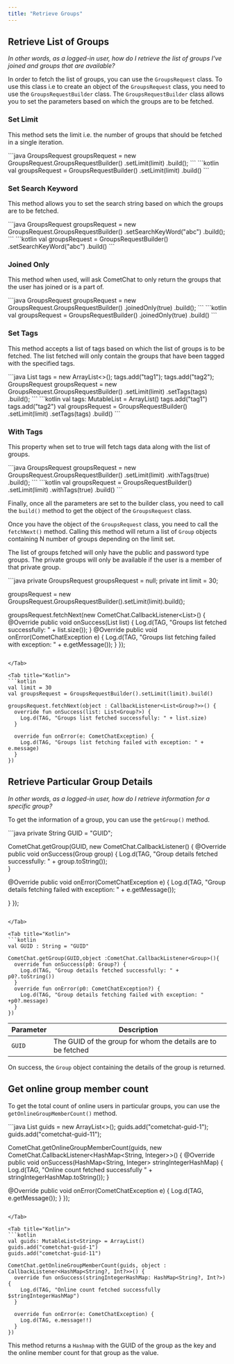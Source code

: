 ```yaml
---
title: "Retrieve Groups"
---
```




## Retrieve List of Groups

*In other words, as a logged-in user, how do I retrieve the list of groups I've joined and groups that are available?*

In order to fetch the list of groups, you can use the `GroupsRequest` class. To use this class i.e to create an object of the `GroupsRequest` class, you need to use the `GroupsRequestBuilder` class. The `GroupsRequestBuilder` class allows you to set the parameters based on which the groups are to be fetched.

### Set Limit

This method sets the limit i.e. the number of groups that should be fetched in a single iteration.

<Tabs>
<Tab title="Java">
```java
GroupsRequest groupsRequest = new GroupsRequest.GroupsRequestBuilder()
  .setLimit(limit)
  .build();
```

</Tab>

<Tab title="Kotlin">
```kotlin
val groupsRequest = GroupsRequestBuilder()
  .setLimit(limit)
  .build()
```

</Tab>

</Tabs>

### Set Search Keyword

This method allows you to set the search string based on which the groups are to be fetched.

<Tabs>
<Tab title="Java">
```java
GroupsRequest groupsRequest = new GroupsRequest.GroupsRequestBuilder()
  .setSearchKeyWord("abc")
  .build();
```

</Tab>

<Tab title="Kotlin">
```kotlin
val groupsRequest = GroupsRequestBuilder()
  .setSearchKeyWord("abc")
  .build()
```

</Tab>

</Tabs>

### Joined Only

This method when used, will ask CometChat to only return the groups that the user has joined or is a part of.

<Tabs>
<Tab title="Java">
```java
GroupsRequest groupsRequest = new GroupsRequest.GroupsRequestBuilder()
  .joinedOnly(true)
  .build();
```

</Tab>

<Tab title="Kotlin">
```kotlin
val groupsRequest = GroupsRequestBuilder()
  .joinedOnly(true)
  .build()
```

</Tab>

</Tabs>

### Set Tags

This method accepts a list of tags based on which the list of groups is to be fetched. The list fetched will only contain the groups that have been tagged with the specified tags.

<Tabs>
<Tab title="Java">
```java
List<String> tags = new ArrayList<>();
tags.add("tag1");
tags.add("tag2");
GroupsRequest groupsRequest = new GroupsRequest.GroupsRequestBuilder()
  .setLimit(limit)
  .setTags(tags)
  .build();
```

</Tab>

<Tab title="Kotlin">
```kotlin
val tags: MutableList<String> = ArrayList()
tags.add("tag1")
tags.add("tag2")
val groupsRequest = GroupsRequestBuilder()
  .setLimit(limit)
  .setTags(tags)
  .build()
```

</Tab>

</Tabs>

### With Tags

This property when set to true will fetch tags data along with the list of groups.

<Tabs>
<Tab title="Java">
```java
GroupsRequest groupsRequest = new GroupsRequest.GroupsRequestBuilder()
  .setLimit(limit)
  .withTags(true)
  .build();
```

</Tab>

<Tab title="Kotlin">
```kotlin
val groupsRequest = GroupsRequestBuilder()
  .setLimit(limit)
  .withTags(true)
  .build()
```

</Tab>

</Tabs>

Finally, once all the parameters are set to the builder class, you need to call the `build()` method to get the object of the `GroupsRequest` class.

Once you have the object of the `GroupsRequest` class, you need to call the `fetchNext()` method. Calling this method will return a list of `Group` objects containing N number of groups depending on the limit set.

The list of groups fetched will only have the public and password type groups. The private groups will only be available if the user is a member of that private group.

<Tabs>
<Tab title="Java">
```java
private GroupsRequest groupsRequest = null;
private int limit = 30;

groupsRequest = new GroupsRequest.GroupsRequestBuilder().setLimit(limit).build();

groupsRequest.fetchNext(new CometChat.CallbackListener<List<Group>>() {
  @Override
  public void onSuccess(List <Group> list) {
    Log.d(TAG, "Groups list fetched successfully: " + list.size());
  }
  @Override
  public void onError(CometChatException e) {
    Log.d(TAG, "Groups list fetching failed with exception: " + e.getMessage());
  }
});
```

</Tab>

<Tab title="Kotlin">
```kotlin
val limit = 30
val groupsRequest = GroupsRequestBuilder().setLimit(limit).build()

groupsRequest.fetchNext(object : CallbackListener<List<Group?>>() {
  override fun onSuccess(list: List<Group?>) {
    Log.d(TAG, "Groups list fetched successfully: " + list.size)
  }

  override fun onError(e: CometChatException) {
    Log.d(TAG, "Groups list fetching failed with exception: " + e.message)
  }
})
```

</Tab>

</Tabs>

## Retrieve Particular Group Details

*In other words, as a logged-in user, how do I retrieve information for a specific group?*

To get the information of a group, you can use the `getGroup()` method.

<Tabs>
<Tab title="Java">
```java
private String GUID = "GUID";

CometChat.getGroup(GUID, new CometChat.CallbackListener<Group>() {
  @Override
  public void onSuccess(Group group) {
    Log.d(TAG, "Group details fetched successfully: " + group.toString());        
  }

  @Override
  public void onError(CometChatException e) { 
    Log.d(TAG, "Group details fetching failed with exception: " + e.getMessage());   

  }
});
```

</Tab>

<Tab title="Kotlin">
```kotlin
val GUID : String = "GUID"

CometChat.getGroup(GUID,object :CometChat.CallbackListener<Group>(){
  override fun onSuccess(p0: Group?) {
    Log.d(TAG, "Group details fetched successfully: " + p0?.toString())
  }
  override fun onError(p0: CometChatException?) {
    Log.d(TAG, "Group details fetching failed with exception: " +p0?.message)
  }
})
```

</Tab>

</Tabs>

| Parameter | Description                                                  |
| --------- | ------------------------------------------------------------ |
| `GUID`    | The GUID of the group for whom the details are to be fetched |

On success, the `Group` object containing the details of the group is returned.

## Get online group member count

To get the total count of online users in particular groups, you can use the `getOnlineGroupMemberCount()` method.

<Tabs>
<Tab title="Java">
```java
List<String> guids = new ArrayList<>();
guids.add("cometchat-guid-1");
guids.add("cometchat-guid-11");

CometChat.getOnlineGroupMemberCount(guids, new CometChat.CallbackListener<HashMap<String, Integer>>() {
  @Override
  public void onSuccess(HashMap<String, Integer> stringIntegerHashMap) {
    Log.d(TAG, "Online count fetched successfully " + stringIntegerHashMap.toString());
  }

  @Override
  public void onError(CometChatException e) {
    Log.d(TAG, e.getMessage());
  }
});
```

</Tab>

<Tab title="Kotlin">
```kotlin
val guids: MutableList<String> = ArrayList()
guids.add("cometchat-guid-1")
guids.add("cometchat-guid-11")

CometChat.getOnlineGroupMemberCount(guids, object : CallbackListener<HashMap<String?, Int?>>() {
  override fun onSuccess(stringIntegerHashMap: HashMap<String?, Int?>) {
    Log.d(TAG, "Online count fetched successfully $stringIntegerHashMap")
  }

  override fun onError(e: CometChatException) {
    Log.d(TAG, e.message!!)
  }
})
```

</Tab>

</Tabs>

This method returns a `Hashmap` with the GUID of the group as the key and the online member count for that group as the value.
